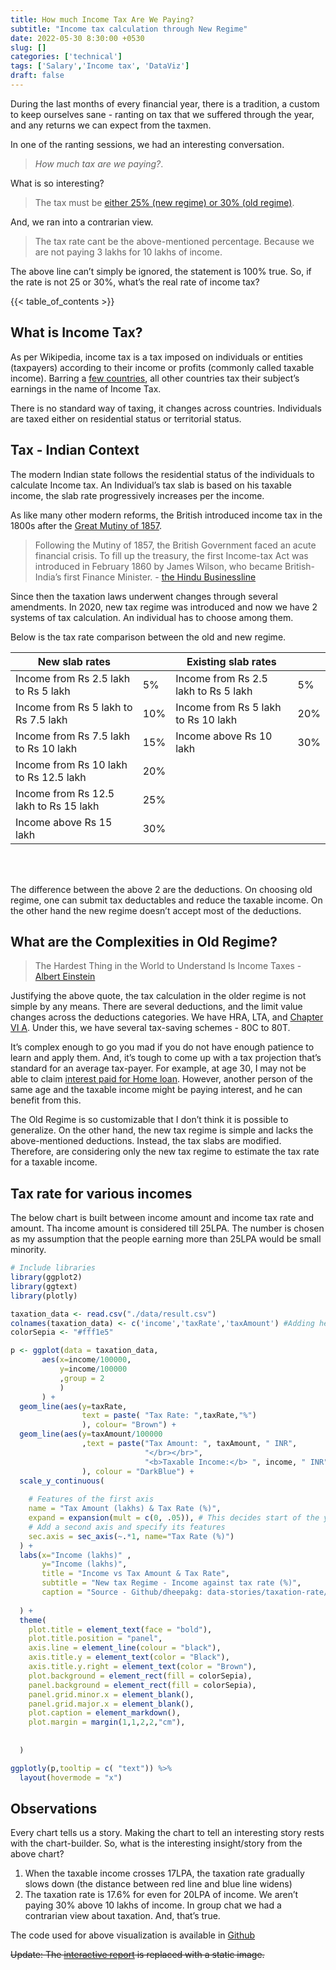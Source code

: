 ```yaml
---
title: How much Income Tax Are We Paying?
subtitle: "Income tax calculation through New Regime"
date: 2022-05-30 8:30:00 +0530
slug: []
categories: ['technical']
tags: ['Salary','Income tax', 'DataViz']
draft: false
---
```


During the last months of every financial year, there is a tradition, a custom to keep ourselves sane - ranting on tax that we suffered through the year, and any returns we can expect from the taxmen.

In one of the ranting sessions, we had an interesting conversation.

>*How much tax are we paying?*.

What is so interesting?

> The tax must be [either 25% (new regime) or 30% (old regime)](https://cleartax.in/s/income-tax-slabs).

And, we ran into a contrarian view.

> The tax rate cant be the above-mentioned percentage. Because we are not paying 3 lakhs for 10 lakhs of income.

The above line can't simply be ignored, the statement is 100% true. So, if the rate is not 25 or 30%, what's the real rate of income tax?

{{< table_of_contents >}}



## What is Income Tax?


As per Wikipedia, income tax is a tax imposed on individuals or entities (taxpayers) according to their income or profits (commonly called taxable income).  Barring a [few countries](https://www.investopedia.com/articles/personal-finance/100215/5-countries-without-income-taxes.asp), all other countries tax their subject's earnings in the name of Income Tax.

There is no standard way of taxing, it changes across countries. Individuals are taxed either on residential status or territorial status.




## Tax - Indian Context

The modern Indian state follows the residential status of the individuals to calculate Income tax. An Individual's tax slab is based on his taxable income, the slab rate progressively increases per the income.

As like many other modern reforms, the British introduced income tax in the 1800s after the [Great Mutiny of 1857](https://www.britannica.com/event/Indian-Mutiny/).

> Following the Mutiny of 1857, the British Government faced an acute financial crisis. To fill up the treasury, the first Income-tax Act was introduced in February 1860 by James Wilson, who became British-India's first Finance Minister.  - [the Hindu Businessline](https://www.thehindubusinessline.com/todays-paper/tp-others/article290528.ece)

Since then the taxation laws underwent changes through several amendments. In 2020, new tax regime was introduced and now we have 2 systems of tax calculation. An individual has to choose among them.

<!-- ## Tax Calculation - 2 Options -->



Below is the tax rate comparison between the old and new regime.

<table>
<thead>
<tr >
	<th >New slab rates</th><th >&nbsp;</th><th >Existing slab rates</th><th >&nbsp;</th>
</tr>
</thead>
<tbody>
<tr >
	<td >Income from Rs 2.5 lakh to Rs 5 lakh</td><td >5%</td><td >Income from Rs 2.5 lakh to Rs 5 lakh</td><td >5%</td>
</tr>
<tr >
	<td >Income from Rs 5 lakh to Rs 7.5 lakh</td><td>10%</td><td >Income from Rs 5 lakh to Rs 10 lakh</td><td >20%</td>
</tr>
<tr >
	<td >Income from Rs 7.5 lakh to Rs 10 lakh</td><td>15%</td><td >Income above Rs 10 lakh</td><td >30%</td>
</tr>
<tr >
	<td >Income from Rs 10 lakh to Rs 12.5 lakh</td><td>20%</td><td colspan="2" rowspan="3" ></td>
</tr>
<tr >
	<td >Income from Rs 12.5 lakh to Rs 15 lakh</td><td>25%</td>
</tr>
<tr >
	<td >Income above Rs 15 lakh</td><td>30%</td>
</tr>
</tbody>
</table>

<br>
<br>


The difference between the above 2 are the deductions. On choosing old regime, one can submit tax deductables and reduce the taxable income. On the other hand the new regime doesn't accept most of the deductions.

## What are the Complexities in Old Regime?
> The Hardest Thing in the World to Understand Is Income Taxes - [Albert Einstein](https://quoteinvestigator.com/2011/03/07/einstein-income-taxes)

Justifying the above quote, the tax calculation in the older regime is not simple by any means. There are several deductions, and the limit value changes across the deductions categories. We have HRA, LTA, and [Chapter VI A](https://www.taxmanagementindia.com/visitor/detail_manual.asp?ID=894). Under this, we have several tax-saving schemes - 80C to 80T.

It's complex enough to go you mad if you do not have enough patience to learn and apply them. And, it's tough to come up with a tax projection that's standard for an average tax-payer. For example, at age 30, I may not be able to claim [interest paid for Home loan](https://www.taxmanagementindia.com/visitor/detail_act.asp?ID=37318). However, another person of the same age and the taxable income might be paying interest, and he can benefit from this.

The Old Regime is so customizable that I don't think it is possible to generalize. On the other hand, the new tax regime is simple and lacks the above-mentioned deductions. Instead, the tax slabs are modified. Therefore, are considering only the new tax regime to estimate the tax rate for a taxable income.



## Tax rate for various incomes

The below chart is built between income amount and income tax rate and amount. Tha income amount is considered till 25LPA. The number is chosen as my assumption that the people earning more than 25LPA would be small minority.
<!-- # ```{r} -->
<!-- # getwd() -->
<!-- # # Gives the post's folder -->
<!-- # ``` -->

```r
# Include libraries
library(ggplot2)
library(ggtext)
library(plotly)
```


```r
taxation_data <- read.csv("./data/result.csv")
colnames(taxation_data) <- c('income','taxRate','taxAmount') #Adding headers
colorSepia <- "#fff1e5"
```

```r
p <- ggplot(data = taxation_data, 
       aes(x=income/100000, 
           y=income/100000
           ,group = 2
           )
       ) +
  geom_line(aes(y=taxRate,
                text = paste( "Tax Rate: ",taxRate,"%")
                ), colour= "Brown") +
  geom_line(aes(y=taxAmount/100000
                ,text = paste("Tax Amount: ", taxAmount, " INR",
                              "</br></br>",
                              "<b>Taxable Income:</b> ", income, " INR")
                ), colour = "DarkBlue") +
  scale_y_continuous(
    
    # Features of the first axis
    name = "Tax Amount (lakhs) & Tax Rate (%)",
    expand = expansion(mult = c(0, .05)), # This decides start of the y axis
    # Add a second axis and specify its features
    sec.axis = sec_axis(~.*1, name="Tax Rate (%)")
  ) + 
  labs(x="Income (lakhs)" ,
       y="Income (lakhs)",
       title = "Income vs Tax Amount & Tax Rate",
       subtitle = "New tax Regime - Income against tax rate (%)",
       caption = "Source - Github/dheepakg: data-stories/taxation-rate/chart.r"
       
  ) +
  theme(
    plot.title = element_text(face = "bold"),  
    plot.title.position = "panel",
    axis.line = element_line(colour = "black"),
    axis.title.y = element_text(color = "Black"),
    axis.title.y.right = element_text(color = "Brown"),
    plot.background = element_rect(fill = colorSepia),
    panel.background = element_rect(fill = colorSepia),
    panel.grid.minor.x = element_blank(),
    panel.grid.major.x = element_blank(),
    plot.caption = element_markdown(),
    plot.margin = margin(1,1,2,2,"cm"),
    
    
  ) 

ggplotly(p,tooltip = c( "text")) %>% 
  layout(hovermode = "x") 
```


## Observations
Every chart tells us a story. Making the chart to tell an interesting story rests with the chart-builder. So, what is the interesting insight/story from the above chart?


1. When the taxable income crosses 17LPA, the taxation rate gradually slows down (the distance between red line and blue line widens)
2. The taxation rate is 17.6% for even for 20LPA of income. We aren't paying 30% above 10 lakhs of income. In group chat we had a contrarian view about taxation. And, that's true.


The code used for above visualization is available in [Github](https://github.com/dheepakg/data-stories/tree/main/taxation-rate)


~~Update: The [interactive report](https://datastudio.google.com/reporting/e0c00741-a877-4700-8375-840d93ffb0e2) is replaced with a static image.~~

